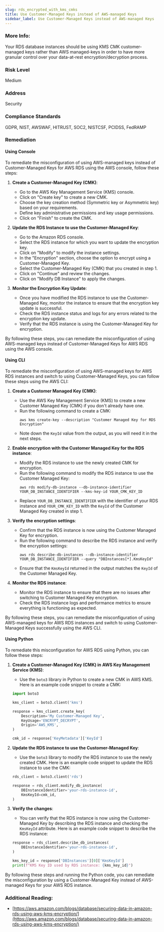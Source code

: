 ```yaml
---
slug: rds_encrypted_with_kms_cmks
title: Use Customer-Managed Keys instead of AWS-managed Keys
sidebar_label: Use Customer-Managed Keys instead of AWS-managed Keys
---
```


### More Info:

Your RDS database instances should be using KMS CMK customer-managed keys rather than AWS managed-keys in order to have more granular control over your data-at-rest encryption/decryption process.

### Risk Level

Medium

### Address

Security

### Compliance Standards

GDPR, NIST, AWSWAF, HITRUST, SOC2, NISTCSF, PCIDSS, FedRAMP

### Remediation

#### Using Console

To remediate the misconfiguration of using AWS-managed keys instead of Customer-Managed Keys for AWS RDS using the AWS console, follow these steps:

1. **Create a Customer-Managed Key (CMK)**:
   - Go to the AWS Key Management Service (KMS) console.
   - Click on "Create key" to create a new CMK.
   - Choose the key creation method (Symmetric key or Asymmetric key) based on your requirements.
   - Define key administrative permissions and key usage permissions.
   - Click on "Finish" to create the CMK.

2. **Update the RDS Instance to use the Customer-Managed Key**:
   - Go to the Amazon RDS console.
   - Select the RDS instance for which you want to update the encryption key.
   - Click on "Modify" to modify the instance settings.
   - In the "Encryption" section, choose the option to encrypt using a Customer-Managed Key.
   - Select the Customer-Managed Key (CMK) that you created in step 1.
   - Click on "Continue" and review the changes.
   - Click on "Modify DB Instance" to apply the changes.

3. **Monitor the Encryption Key Update**:
   - Once you have modified the RDS instance to use the Customer-Managed Key, monitor the instance to ensure that the encryption key update is successful.
   - Check the RDS instance status and logs for any errors related to the encryption key update.
   - Verify that the RDS instance is using the Customer-Managed Key for encryption.

By following these steps, you can remediate the misconfiguration of using AWS-managed keys instead of Customer-Managed Keys for AWS RDS using the AWS console.

#### Using CLI

To remediate the misconfiguration of using AWS-managed keys for AWS RDS instances and switch to using Customer-Managed Keys, you can follow these steps using the AWS CLI:

1. **Create a Customer Managed Key (CMK)**:
   - Use the AWS Key Management Service (KMS) to create a new Customer Managed Key (CMK) if you don't already have one.
   - Run the following command to create a CMK:
     ```
     aws kms create-key --description "Customer Managed Key for RDS Encryption"
     ```
   - Note down the `KeyId` value from the output, as you will need it in the next steps.

2. **Enable encryption with the Customer Managed Key for the RDS instance**:
   - Modify the RDS instance to use the newly created CMK for encryption.
   - Run the following command to modify the RDS instance to use the Customer Managed Key:
     ```
     aws rds modify-db-instance --db-instance-identifier YOUR_DB_INSTANCE_IDENTIFIER --kms-key-id YOUR_CMK_KEY_ID
     ```
   - Replace `YOUR_DB_INSTANCE_IDENTIFIER` with the identifier of your RDS instance and `YOUR_CMK_KEY_ID` with the `KeyId` of the Customer Managed Key created in step 1.

3. **Verify the encryption settings**:
   - Confirm that the RDS instance is now using the Customer Managed Key for encryption.
   - Run the following command to describe the RDS instance and verify the encryption settings:
     ```
     aws rds describe-db-instances --db-instance-identifier YOUR_DB_INSTANCE_IDENTIFIER --query "DBInstances[*].KmsKeyId"
     ```
   - Ensure that the `KmsKeyId` returned in the output matches the `KeyId` of the Customer Managed Key.

4. **Monitor the RDS instance**:
   - Monitor the RDS instance to ensure that there are no issues after switching to Customer Managed Key encryption.
   - Check the RDS instance logs and performance metrics to ensure everything is functioning as expected.

By following these steps, you can remediate the misconfiguration of using AWS-managed keys for AWS RDS instances and switch to using Customer-Managed Keys successfully using the AWS CLI.

#### Using Python

To remediate this misconfiguration for AWS RDS using Python, you can follow these steps:

1. **Create a Customer-Managed Key (CMK) in AWS Key Management Service (KMS)**:
   - Use the `boto3` library in Python to create a new CMK in AWS KMS. Here is an example code snippet to create a CMK:

   ```python
   import boto3

   kms_client = boto3.client('kms')

   response = kms_client.create_key(
       Description='My Customer-Managed Key',
       KeyUsage='ENCRYPT_DECRYPT',
       Origin='AWS_KMS',
   )

   cmk_id = response['KeyMetadata']['KeyId']
   ```

2. **Update the RDS instance to use the Customer-Managed Key**:
   - Use the `boto3` library to modify the RDS instance to use the newly created CMK. Here is an example code snippet to update the RDS instance to use the CMK:

   ```python
   rds_client = boto3.client('rds')

   response = rds_client.modify_db_instance(
       DBInstanceIdentifier='your-rds-instance-id',
       KmsKeyId=cmk_id,
   )
   ```

3. **Verify the changes**:
   - You can verify that the RDS instance is now using the Customer-Managed Key by describing the RDS instance and checking the `KmsKeyId` attribute. Here is an example code snippet to describe the RDS instance:

   ```python
   response = rds_client.describe_db_instances(
       DBInstanceIdentifier='your-rds-instance-id',
   )

   kms_key_id = response['DBInstances'][0]['KmsKeyId']
   print(f"KMS Key ID used by RDS instance: {kms_key_id}")
   ```

By following these steps and running the Python code, you can remediate the misconfiguration by using a Customer-Managed Key instead of AWS-managed Keys for your AWS RDS instance.

### Additional Reading:

- [https://aws.amazon.com/blogs/database/securing-data-in-amazon-rds-using-aws-kms-encryption/](https://aws.amazon.com/blogs/database/securing-data-in-amazon-rds-using-aws-kms-encryption/) 

